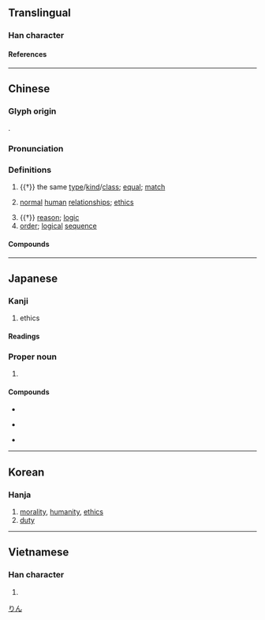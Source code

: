 {{also|伦}}
{{character info/new}}
==Translingual==

===Han character===
{{Han char|rn=9|rad=人|as=08|sn=10|four=28227|canj=OOMB|ids=⿰亻侖}}

====References====
{{Han ref|kx=0109.030|dkj=00793|dj=0232.010|hdz=10181.010|uh=502B}}

----

==Chinese==
{{zh-forms|s=伦}}

===Glyph origin===
{{Han etym}}
{{Han compound|人|侖|c1=s|c2=p|ls=psc}}.

===Pronunciation===
{{zh-pron
|m=lún
|c=leon4
|h=gd=lun2
|md=lùng
|mn=lûn
|mn-t=lung5
|w=3len
|mc=y
|oc=y
|cat=n,a
}}

===Definitions===
{{zh-hanzi}}

# {{†}} the same [[type]]/[[kind]]/[[class]]; [[equal]]; [[match]]
#: {{zh-x|無與倫比|beyond compare; unrivaled; unequalled; in a class of its own}}
#: {{zh-x|絕倫|unsurpassed; unequalled; peerless; matchless}}
# [[normal]] [[human]] [[relationship]]s; [[ethic]]s
#: {{zh-x|倫理|ethics; morality; moral principles}}
#: {{zh-x|倫常|feudal order of importance or seniority in human relationships}}
#: {{zh-x|人倫|human relations (according to feudal ethics)}}
# {{†}} [[reason]]; [[logic]]
# [[order]]; [[logical]] [[sequence]]
#: {{zh-x|語無倫次|to speak incoherently}}

====Compounds====
{{zh-der|不倫|不倫不類|不逮人倫|亂倫|五倫|人倫|伶倫|倫儔|倫匹|倫巴|倫常|倫序|倫敦|倫敦宣言|倫敦影展|倫敦鐵塔|倫次|倫比|倫理|倫理學|倫理道德|倫紀|倫類|傑克倫敦|傲視群倫|儕倫|克倫威爾|克魯倫河|出倫之才|加倫河|勞倫斯|卓絕群倫|卡倫|可倫坡|呼倫池|哥倫布|哥倫比亞|噶倫|土倫|多倫多|多倫縣|大倫|天倫|天倫之慘|天倫之樂|天倫庭闈|工作倫理|巴比倫|布倫托海|布倫森|常倫|庫倫|彝倫|彝倫攸斁|彥倫鶴怨|悖倫|愛倫凱|愛倫坡|拜倫|敦倫|敷教明倫|明倫堂|曠古絕倫|校園倫理|海倫|無與倫比|穎悟絕倫|等倫|精妙絕倫|精美絕倫|精采絕倫|索倫|絕世無倫|絕世超倫|絕倫|絕倫超群|綱常倫紀|羅家倫|群倫|舉世無倫|色藝絕倫|荒謬絕倫|華倫泰節|蔡倫|裴倫|語妙絕倫|語無倫次|超世絕倫|超倫|超然邁倫|超絕群倫|超群絕倫|超邁絕倫|越次超倫|軼倫|逆倫|逸群絕倫|鄂倫春族|領先群倫|麥哲倫|烏蘭木倫}}

----

==Japanese==

===Kanji===
{{ja-kanji|grade=c|rs=人08}}

# ethics

====Readings====
{{ja-readings
|goon=りん
|kanon=りん
|kun=たぐい-, つい-で, みち-
}}

===Proper noun===
{{ja-pos|proper|りん}}

# {{given name|ja|male}}

====Compounds====
{{top3}}
* {{ja-r|倫理|りんり}}
{{mid3}}
* {{ja-r|倫敦|^ロンドン}}
{{mid3}}
* {{ja-r|絶倫|ぜつりん}}
{{bottom}}

[[Category:Japanese male given names|りん]]

----

==Korean==

===Hanja===
{{ko-hanja|인륜|륜}}

# [[morality]], [[humanity]], [[ethics]]
# [[duty]]

----

==Vietnamese==

===Han character===
{{vi-readings|reading=[[luân]], [[luồn]], [[lùn]], [[lụm]]|rs=人08}}

# {{rfdef|vi|sort=人08}}